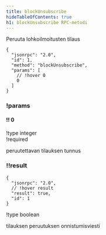 ```yaml
---
title: blockUnsubscribe
hideTableOfContents: true
h1: blockUnsubscribe RPC-metodi
---
```


Peruuta lohkoilmoitusten tilaus

<APIMethod>

```jsonc !!request
{
  "jsonrpc": "2.0",
  "id": 1,
  "method": "blockUnsubscribe",
  "params": [
    // !hover 0
    0
  ]
}
```

### !params

#### !! 0

!type integer  
!required

peruutettavan tilauksen tunnus

### !!result

```jsonc !response
{
  "jsonrpc": "2.0",
  // !hover result
  "result": true,
  "id": 1
}
```

!type boolean

tilauksen peruutuksen onnistumisviesti

</APIMethod>
